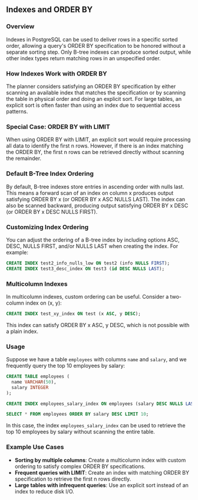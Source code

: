 ## Indexes and ORDER BY

### Overview

Indexes in PostgreSQL can be used to deliver rows in a specific sorted order, allowing a query's ORDER BY specification to be honored without a separate sorting step. Only B-tree indexes can produce sorted output, while other index types return matching rows in an unspecified order.

### How Indexes Work with ORDER BY

The planner considers satisfying an ORDER BY specification by either scanning an available index that matches the specification or by scanning the table in physical order and doing an explicit sort. For large tables, an explicit sort is often faster than using an index due to sequential access patterns.

### Special Case: ORDER BY with LIMIT

When using ORDER BY with LIMIT, an explicit sort would require processing all data to identify the first n rows. However, if there is an index matching the ORDER BY, the first n rows can be retrieved directly without scanning the remainder.

### Default B-Tree Index Ordering

By default, B-tree indexes store entries in ascending order with nulls last. This means a forward scan of an index on column x produces output satisfying ORDER BY x (or ORDER BY x ASC NULLS LAST). The index can also be scanned backward, producing output satisfying ORDER BY x DESC (or ORDER BY x DESC NULLS FIRST).

### Customizing Index Ordering

You can adjust the ordering of a B-tree index by including options ASC, DESC, NULLS FIRST, and/or NULLS LAST when creating the index. For example:

```sql
CREATE INDEX test2_info_nulls_low ON test2 (info NULLS FIRST);
CREATE INDEX test3_desc_index ON test3 (id DESC NULLS LAST);
```

### Multicolumn Indexes

In multicolumn indexes, custom ordering can be useful. Consider a two-column index on (x, y):

```sql
CREATE INDEX test_xy_index ON test (x ASC, y DESC);
```

This index can satisfy ORDER BY x ASC, y DESC, which is not possible with a plain index.

### Usage

Suppose we have a table `employees` with columns `name` and `salary`, and we frequently query the top 10 employees by salary:

```sql
CREATE TABLE employees (
  name VARCHAR(50),
  salary INTEGER
);

CREATE INDEX employees_salary_index ON employees (salary DESC NULLS LAST);

SELECT * FROM employees ORDER BY salary DESC LIMIT 10;
```

In this case, the index `employees_salary_index` can be used to retrieve the top 10 employees by salary without scanning the entire table.

### Example Use Cases

- **Sorting by multiple columns**: Create a multicolumn index with custom ordering to satisfy complex ORDER BY specifications.
- **Frequent queries with LIMIT**: Create an index with matching ORDER BY specification to retrieve the first n rows directly.
- **Large tables with infrequent queries**: Use an explicit sort instead of an index to reduce disk I/O.
